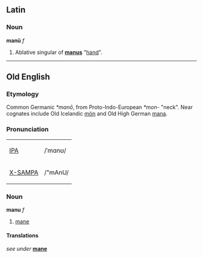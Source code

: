==Latin==
===Noun===
'''manū''' ''f''
# Ablative singular of '''[[manus]]''' "[[hand]]".

----
==Old English==
===Etymology===
Common Germanic ''*manō'', from Proto-Indo-European ''*mon-'' "neck".  Near cognates include Old Icelandic [[mön]] and Old High German [[mana]].

===Pronunciation===
{| border=1 cellpadding=5
| [[w:IPA|IPA]] || /ˈmɑnʊ/
|-
| [[w:X-SAMPA|X-SAMPA]] || /"mAnU/
|}

===Noun===
'''manu''' ''f'' 
# [[mane]]

====Translations====
''see under'' '''[[mane]]'''